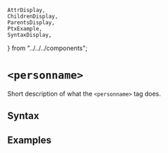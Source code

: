     AttrDisplay,
    ChildrenDisplay,
    ParentsDisplay,
    PtxExample,
    SyntaxDisplay,
} from "../../../components";

# `<personname>`

Short description of what the `<personname>` tag does.

## Syntax

<SyntaxDisplay name="personname" />

## Examples

    